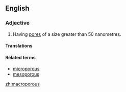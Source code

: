 ==English==

===Adjective===
{{wikipedia|macroporous material}}
{{en-adj}}

# {{context|of a material}} Having [[pore]]s of a size greater than 50 nanometres.

====Translations====
{{trans-top|having pores}}
{{trans-mid}}
{{trans-bottom}}

====Related terms====
* [[microporous]]
* [[mesoporous]]


[[zh:macroporous]]